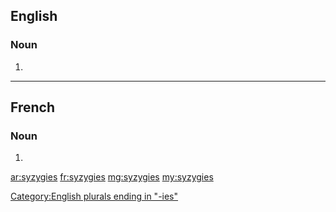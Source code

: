 ==English==

===Noun===
{{head|en}}

# {{plural of|syzygy}}

[[Category:English plurals ending in "-ies"]]

----

==French==

===Noun===
{{head|fr|g=f-p}}

# {{plural of|syzygie|lang=fr}}

[[ar:syzygies]]
[[fr:syzygies]]
[[mg:syzygies]]
[[my:syzygies]]
